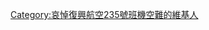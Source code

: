 {{Userbox
  |id=[[File:Wikinews tag obituary.png|42px]]
  |id-c=#1F1F1F
  |id-fc=#000080
  |info=我對於'''[[復興航空235號班機空難]]的不幸事件致上誠摯哀悼'''。
  |info-c=#707070
  |info-fc=#e0e0e0
  |border-c=#505050
  |border-s=2
}}


[[Category:哀悼復興航空235號班機空難的維基人|{{PAGENAME}}]]
[[Category:哀悼復興航空235號班機空難的維基人]]